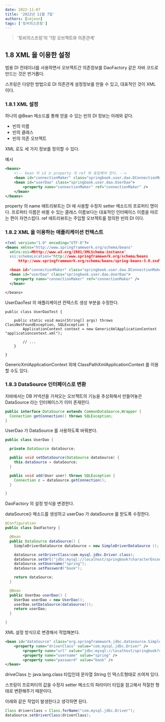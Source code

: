 ```yaml
---
date: 2022-11-07
title: '2022년 11월 7일'
authors: [cmjeon]
tags: ['토비의스프링']
---
```


> '토비의스프링'의 '1장 오브젝트와 의존관계'

## 1.8 XML 을 이용한 설정

범용 DI 컨테이너를 사용하면서 오브젝트간 의존정보를 DaoFactory 같은 자바 코드로 만드는 것은 번거롭다.

스프링은 다양한 방법으로 DI 의존관계 설정정보를 만들 수 있고, 대표적인 것이 XML 이다.

### 1.8.1 XML 설정

하나의 @Bean 메소드를 통해 얻을 수 있는 빈의 DI 정보는 아래와 같다.

- 빈의 이름
- 빈의 클래스
- 빈의 의존 오브젝트

XML 로도 세 가지 정보를 정의할 수 있다.

예시

```xml
<beans>
    <!-- bean 의 id 는 property 의 ref 와 동일해야 한다. -->
    <bean id="connectionMaker" class="springbook.user.dao.DConnectionMaker" />
    <bean id="userDao" class="springbook.user.dao.UserDao">
        <property name="connectionMaker" ref="connectionMaker" />
    </bean>
</beans>
```

property 의 name 애트리뷰트는 DI 에 사용할 수정자 setter 메소드의 프로퍼티 명이다.
프로퍼티 이름은 바뀔 수 있는 클래스 이름보다는 대표적인 인터페이스 이름을 따르는 편이 자연스럽다.
ref 애트리뷰트는 주입할 오브젝트를 정의한 빈의 DI 이다.

### 1.8.2 XML 을 이용하는 애플리케이션 컨텍스트

```xml title="applicationContext.xml"
<?xml version="1.0" encoding="UTF-8"?>
<beans xmlns="http://www.springframework.org/schema/beans"
  xmlns:xsi=Mhttp://www.w3.org/2001/XMLSchema-instance"
  xsi:schemaLocation="http://www.springframework.org/schema/beans
      http://www.springframework.org/schema/beans/spring-beans-3.0.xsd">

  <bean id="connectionMaker" class="springbook.user.dao.DConnectionMaker" />
  <bean id="userDao" class="springbook.user.dao.UserDao">
    <property name="connectionMaker" ref="connectionMaker" />
  </bean>

</beans>
```

UserDaoTest 의 애플리케이션 컨텍스트 생성 부분을 수정한다.

```java{4} title="UserDaoTest.java"
public class UserDaoTest {

	public static void main(String[] args) throws ClassNotFoundException, SQLException {
		ApplicationContext context = new GenericXmlApplicationContext "applicationcontext.xml");

		// ...
	}

}
```

GenericXmlApplicationContext 외에 ClassPathXmlApplicationContext 를 이용할 수도 있다.

### 1.8.3 DataSource 인터페이스로 변환

자바에서는 DB 커넥션을 가져오는 오브젝트의 기능을 추상화해서 만들어놓은 DataSource 라는 인터페이스가 이미 존재한다.

```java title="DataSource"
public interface DataSource extends CommonDataSource,Wrapper {
  Connection getConnection() throws SQLException;
}
```

UserDao 가 DataSource 를 사용하도록 바꿔본다.

```java {3,6,10} title="UserDao"
public class UserDao {

  private DataSource dataSource;

  public void setDataSource(DataSource dataSource) {
    this.dataSource = dataSource;
  }

  public void add(User user) throws SQLException {
    Connection c = dataSource.getConnection();
  }

}
```

DaoFactory 의 설정 방식을 변경한다.

dataSource() 메소드를 생성하고 userDao 가 dataSource 를 받도록 수정한다.

```java {8-11,19} title="DaoFactory.java"
@Configuration
public class DaoFactory {

  @Bean
  public DataSource dataSource() {
    SimpleDriverDataSource dataSource = new SimpleDriverDataSource ();

    dataSource.setDriverClass(com.mysql.jdbc.Driver.class);
    dataSource.setUrl("jdbc:mysql://localhost/springbook?characterEncoding=UTF-8");
    dataSource.setUsername("spring");
    dataSource.setPassword("book");

    return dataSource;
  }

  @Bean
  public UserDao userDao() {
    UserDao userDao = new UserDao();
    userDao.setDataSource(dataSource());
    return userDao;
  }

}
```

XML 설정 방식으로 변경해서 작업해본다.

```xml {2} title="applicationContext.xml"
<bean id="dataSource" class="org.springframework.jdbc.datasource.SimpleDriverDataSource">
    <property name="driverClass" value="com.mysql.jdbc.Driver" />
		<property name="url" value="jdbc:mysql://localhost/springbook?characterEncoding=UTF-8" />
		<property name="username" value="spring" />
		<property name="password" value="book" />
</bean>
```

driveClass 는 java.lang.class 타입인데 문자열 String 인 텍스트형태로 쓰여져 있다.

스프링이 프로퍼티의 값을 수정자 setter 메소드의 파라미터 타입을 참고해서 적절한 형태로 변환해주기 때문이다.

아래와 같은 작업이 발생한다고 생각하면 된다.

```java
Class driverclass = Class.forName("com.mysql.jdbc.Driver");
dataSource.setDriverClass(driverClass);
```